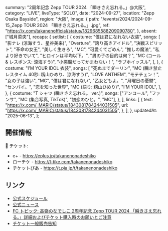   summary: "2周年記念 Zepp TOUR 2024 「瞬きさえ忘れる。」@大阪",
  category: "LIVE",
  liveType: "SOLO",
  date: "2024-09-27",
  location: "Zepp Osaka Bayside",
  region: "大阪",
  image: {
    path: "/events/2024/2024-09-15_Zepp TOUR 2024 「瞬きさえ忘れる。」.jpg",
    ref: "https://x.com/takanenofficial/status/1829685588209090780",
  },
  absent: ["城月菜央"],
  recaps: {
    setlist: [
      {
        costume: "僕は君になれない衣装",
        songs: [
          "影ナレ (涼海すう、星谷美来)",
          "Overture",
          "誇り高きアイドル",
          "決戦スピリット",
          "革命の女王",
          "美しく生きろ",
          "MC",
          "可愛くてごめん",
          "推しの魔法",
          "私より好きでいて",
          "ヒロインは平均以下。",
          "男の子の目的は何？",
          "MC (コール & レスポンス: 涼海すう)",
          "小悪魔だってかまわない！",
          "ラブホイッスル",
        ],
      },
      {
        costume: "I’M YOUR IDOL 衣装",
        songs: [
          "死ぬまでダーリン",
          "MC (瞬き禁止レスタイム 40秒: 籾山ひめり、涼海すう)",
          "LOVE ANTHEM",
          "モテチェン！",
          "女の子は強い",
          "MC",
          "僕は君になれない",
          "乙女どもよ。",
          "月曜日の憂鬱",
          "センパイ。",
          "恋を知った世界",
          "MC (語り: 籾山ひめり)",
          "I’M YOUR IDOL",
        ],
      },
      {
        costume: "T シャツ (瞬きさえ忘れる。 ver.)",
        songs: ["アンコール", "ファンサ", "MC (集合写真, TikTok)", "初恋のひと。", "MC"],
      },
    ],
    links: [
      {
        text: "https://x.com/_MARIC/status/1843081784244031505",
        url: "https://x.com/_MARIC/status/1843081784244031505",
      },
    ],
  },
  updatedAt: "2025-06-13",
};

## 開催情報

🎫 チケット:

- e+ - https://eplus.jp/takanenonadeshiko
- ローチケ - https://l-tike.com/takanenonadeshiko
- チケットぴあ - https://t.pia.jp/t/takanenonadeshiko

## リンク

- [公式スケジュール](https://takanenonadeshiko.jp/events/event/高嶺のなでしこ-2周年記念-zepp-tour-2024-「瞬きさえ忘れる。/)
- [公式ニュース](https://takanenonadeshiko.jp/高嶺のなでしこ-2周年記念-zepp-tour-2024-「瞬きさえ忘れる。/)
- [FC トピック: 高嶺のなでしこ 2周年記念 Zepp TOUR 2024 「瞬きさえ忘れる。」詳細およびチケット購入時のお願いとご注意](https://takanekofc.com/topics/public/_/qtayqeijui6ozym1.html)
- [チケット一般販売告知](https://x.com/takanenofficial/status/1829685588209090780)
